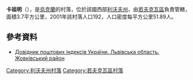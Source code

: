 {{coord|50|11|28|N|23|54|55|E|scale:30000|display=title}}

'''卡祖明'''（{{lang-uk|Казумин}}），是[[烏克蘭|烏克蘭]]的村落，位於該國西部[[利沃夫州|利沃夫州]]，由[[若夫克瓦區|若夫克瓦區]]負責管轄，面積3.7平方公里，2001年該村落人口192，人口密度每平方公里51.89人。

==參考資料==
*[http://www.uaidx.com/13/280/index Довідник поштових індексів України. Львівська область. Жовківський район]{{Wayback|url=http://www.uaidx.com/13/280/index |date=20161003171007 }}

{{DEFAULTSORT:Казумин}}
[[Category:利沃夫州村落|Category:利沃夫州村落]]
[[Category:若夫克瓦區村落|Category:若夫克瓦區村落]]


{{Lviv-geo-stub}}